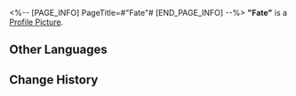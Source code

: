 <%-- [PAGE_INFO]
PageTitle=#"Fate"#
[END_PAGE_INFO] --%>
{{Item Infobox
|id          = 210110
|image       = Item Fate.png
|type        = Disk
|invCategory = Valuables
|rarity      = 3
|effect      = A record that can be played on the Express' phonograph. It might be a chance acquisition or a gift from someone else. All sorts of memories surge up when the music plays &mdash; the smiles, encounters, touches, and the excitement of battle. Maybe that is why people still collect records even as society rapidly advances.<br />The current record contains the track "Fate."
|description = <br />''The moment of choice is here. The road to the future is so near, yet so far.''
}}
'''"Fate"''' is a [[Profile Picture]].

==Other Languages==
{{Other Languages
|en   = "Fate"
|zhs  = 《命途》
|zht  = 〈命途〉
|ja   = 『運命』
|ko   = ≪운명의 길≫
|es   = Destino
|fr   = « Fate »
|ru   = Fate
|th   = "Fate"
|vi   = "Vận Mệnh"
|de   = „Schicksal“
|id   = "Fate"
|pt   = "Fate"
}}

==Change History==
{{Change History|1.0}}